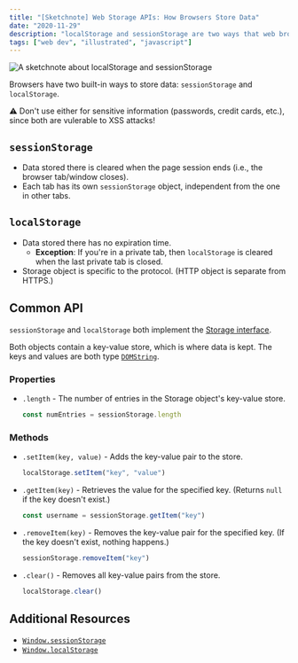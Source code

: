 ```yaml
---
title: "[Sketchnote] Web Storage APIs: How Browsers Store Data"
date: "2020-11-29"
description: "localStorage and sessionStorage are two ways that web browsers store data. This sketchnote describes the difference between the two and illustrates their common API."
tags: ["web dev", "illustrated", "javascript"]
---
```



![A sketchnote about localStorage and sessionStorage](./web-storage-sketchnote.png)

Browsers have two built-in ways to store data: `sessionStorage` and `localStorage`.

<CalloutBox>

⚠️ Don't use either for sensitive information (passwords, credit cards, etc.), since both are vulerable to XSS attacks!

</CalloutBox>

## `sessionStorage`

* Data stored there is cleared when the page session ends (i.e., the browser tab/window closes).
* Each tab has its own `sessionStorage` object, independent from the one in other tabs.

## `localStorage`

* Data stored there has no expiration time.
    * **Exception**: If you're in a private tab, then `localStorage` is cleared when the last private tab is closed.
* Storage object is specific to the protocol. (HTTP object is separate from HTTPS.)

## Common API

`sessionStorage` and `localStorage` both implement the [Storage interface](https://developer.mozilla.org/en-US/docs/Web/API/Storage).

Both objects contain a key-value store, which is where data is kept. The keys and values are both type [`DOMString`](https://developer.mozilla.org/en-US/docs/Web/API/DOMString).

### Properties

* `.length` - The number of entries in the Storage object's key-value store.
    ```javascript
    const numEntries = sessionStorage.length
    ```

### Methods

* `.setItem(key, value)` - Adds the key-value pair to the store.
    ```javascript
    localStorage.setItem("key", "value")
    ```
* `.getItem(key)` - Retrieves the value for the specified key. (Returns `null` if the key doesn't exist.)
    ```javascript
    const username = sessionStorage.getItem("key")
    ```
* `.removeItem(key)` - Removes the key-value pair for the specified key. (If the key doesn't exist, nothing happens.)
    ```javascript
    sessionStorage.removeItem("key")
    ```
* `.clear()` - Removes all key-value pairs from the store.
    ```javascript
    localStorage.clear()
    ```

## Additional Resources

* [`Window.sessionStorage`](https://developer.mozilla.org/en-US/docs/Web/API/Window/sessionStorage)
* [`Window.localStorage`](https://developer.mozilla.org/en-US/docs/Web/API/Window/localStorage)
